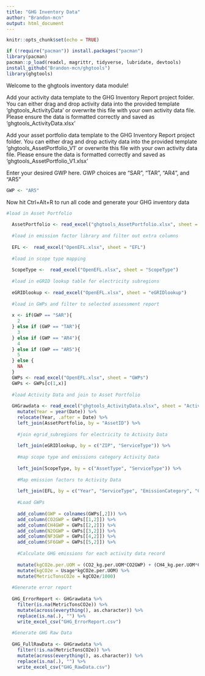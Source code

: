 ```yaml
---
title: "GHG Inventory Data"
author: "Brandon-mcn"
output: html_document
---
```


```r
knitr::opts_chunk$set(echo = TRUE)
```

```r
if (!require("pacman")) install.packages("pacman")
library(pacman)
pacman::p_load(readxl, magrittr, tidyverse, lubridate, devtools)
install_github("Brandon-mcn/ghgtools")
library(ghgtools)
```

Welcome to the ghgtools inventory data module!

Add your activity data template to the GHG Inventory Report project folder. You can either drag and drop activity data into the provided template 'ghgtools_ActivityData' or overwrite this file with your own activity data file. Please ensure the data is formatted correctly and saved as 'ghgtools_ActivityData.xlsx'

Add your asset portfolio data template to the GHG Inventory Report project folder. You can either drag and drop activity data into the provided template 'ghgtools_AssetPortfolio_V1' or overwrite this file with your own activity data file. Please ensure the data is formatted correctly and saved as 'ghgtools_AssetPortfolio_V1.xlsx'

Enter your desired GWP here. GWP choices are "SAR", "TAR", "AR4", and "AR5"

```r
GWP <- "AR5"
```

Now hit Ctrl+Alt+R to run all code and generate your GHG inventory data

```r
#load in Asset Portfolio
  
  AssetPortfolio <- read_excel("ghgtools_AssetPortfolio.xlsx", sheet = "AssetPortfolio")
  
  #load in emission factor library and filter out extra columns
  
  EFL <-  read_excel("OpenEFL.xlsx", sheet = "EFL")
  
  #load in scope type mapping
  
  ScopeType <-  read_excel("OpenEFL.xlsx", sheet = "ScopeType")
  
  #load in eGRID lookup table for electricity subregions
  
  eGRIDlookup <- read_excel("OpenEFL.xlsx", sheet = "eGRIDlookup") 
  
  #load in GWPs and filter to selected assessment report
  
  x <- if(GWP == "SAR"){
    2
  } else if (GWP == "TAR"){
    3
  } else if (GWP == "AR4"){
    4
  } else if (GWP == "AR5"){
    5
  } else {
    NA
  }
  GWPs <- read_excel("OpenEFL.xlsx", sheet = "GWPs")
  GWPs <- GWPs[c(1,x)]
  
  #load Activity Data and join to Asset Portfolio
  
  GHGrawdata <- read_excel("ghgtools_ActivityData.xlsx", sheet = "ActivityData") %>%
    mutate(Year = year(Date)) %>%
    relocate(Year, .after = Date) %>%
    left_join(AssetPortfolio, by = "AssetID") %>%
    
    #join egrid_subregions for electricity to Activity Data
    
    left_join(eGRIDlookup, by = c("ZIP", "ServiceType")) %>%
    
    #map scope type and emissions category Activity Data
    
    left_join(ScopeType, by = c("AssetType", "ServiceType")) %>% 
    
    #Map emission factors to Activity Data
    
    left_join(EFL, by = c("Year", "ServiceType", "EmissionCategory", "Country", "Subregion", "UOM")) %>% 
    
    #Load GWPs
    
    add_column(GWP = colnames(GWPs[,2])) %>% 
    add_column(CO2GWP = GWPs[[1,2]]) %>%
    add_column(CH4GWP = GWPs[[2,2]]) %>%
    add_column(N2OGWP = GWPs[[3,2]]) %>%
    add_column(NF3GWP = GWPs[[4,2]]) %>%
    add_column(SF6GWP = GWPs[[5,2]]) %>% 
    
    #Calculate GHG emissions for each activity data record
    
    mutate(kgCO2e.per.UOM = (CO2_kg.per.UOM*CO2GWP) + (CH4_kg.per.UOM*CH4GWP) + (N2O_kg.per.UOM*N2OGWP) + (NF3_kg.per.UOM*NF3GWP) + (SF6_kg.per.UOM*SF6GWP) +(AUXCO2e_kg.per.UOM)) %>% 
    mutate(kgCO2e = Usage*kgCO2e.per.UOM) %>% 
    mutate(MetricTonsCO2e = kgCO2e/1000)
  
  #Generate error report
  
  GHG_ErrorReport <- GHGrawdata %>% 
    filter(is.na(MetricTonsCO2e)) %>% 
    mutate(across(everything(), as.character)) %>% 
    replace(is.na(.), "") %>% 
    write_excel_csv("GHG_ErrorReport.csv")
  
  #Generate GHG Raw Data
  
  GHG_FullRawData <- GHGrawdata %>% 
    filter(!is.na(MetricTonsCO2e)) %>% 
    mutate(across(everything(), as.character)) %>% 
    replace(is.na(.), "") %>% 
    write_excel_csv("GHG_RawData.csv")
```

